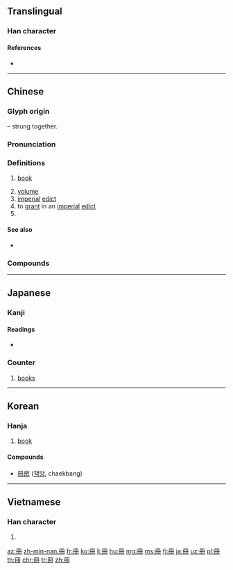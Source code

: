 {{character info/new}}
{{also|册|𠕁}}

==Translingual==

===Han character===
{{Han char|rn=13|rad=冂|as=03|sn=5|four=77440|canj=BT,XBT|ids=⿻𦉫一,⿻冂卄}}

====References====
* {{Han ref|kx=0129.010|dkj=01515|dj=0289.200|hdz=10099.050|uh=518A|ud=20874|bh=A555|bd=42325}}

----

==Chinese==
{{zh-forms|s=册|alt=𠕁}}

===Glyph origin===
{{Han etym}}
{{liushu|p}} – {{w|bamboo slips}} strung together.

===Pronunciation===
{{zh-pron
|m=cè
|c=caak3
|h=pfs=chhak
|md=cháh
|mn=xm,qz,tw:chheh/zz:chheeh/xm,zz,tw:chhek/qz:chhiak
|mn_note=chheh/chheeh - vernacular; chhek/chhiak - literary
|w=4tshaq
|mc=y
|oc=y
|cat=n,v,cls
}}

===Definitions===
{{zh-hanzi}}

# {{lb|zh|literary|or|Min Nan}} [[book]]
# [[volume]]
# [[imperial]] [[edict]]
# to [[grant]] in an [[imperial]] [[edict]]
# {{zh-classifier|[[book]]s}}

====See also====
* {{zh-l|書}}

===Compounds===
{{zh-der|冊書|四柱冊|冊正|丁口冊|列冊|冊封|底冊|人手一冊|冊立|帳冊|冊子|冊命|分冊|冊頁|冊府元龜|冊府|冊葉|哀冊|冊籍|小冊子|史冊|兔園冊|副冊|名冊|畫冊|捐冊|旅遊手冊|檔冊|留言冊|清冊|書冊|樣冊子|手冊|方冊|符冊|簡冊|花名冊|點名冊|長冊|黃冊|魚鱗圖冊|高文大冊|高文典冊|紀念冊|簿冊|註冊|註冊商標}}

----

==Japanese==

===Kanji===
{{ja-kanji|grade=6|rs=冂03}}

====Readings====
* {{ja-readings|on=[[さつ]] (satsu), [[さく]] (saku)|kun=[[ふみ]] (fumi)}}

===Counter===
{{ja-pos|さつ|counter}}

# [[book]]s

----

==Korean==

===Hanja===
{{ko-hanja|hangeul=[[책]]|rv=chaek|mr=ch'aek}}

# [[book]]

====Compounds====
* [[冊房]] ([[책방]], chaekbang)

----

==Vietnamese==

===Han character===
{{vi-hantu|sách|rs=冂03}}

# {{han tu form of|sách|[[book]]}}

[[az:冊]]
[[zh-min-nan:冊]]
[[fr:冊]]
[[ko:冊]]
[[li:冊]]
[[hu:冊]]
[[mg:冊]]
[[ms:冊]]
[[fj:冊]]
[[ja:冊]]
[[uz:冊]]
[[pl:冊]]
[[th:冊]]
[[chr:冊]]
[[tr:冊]]
[[zh:冊]]